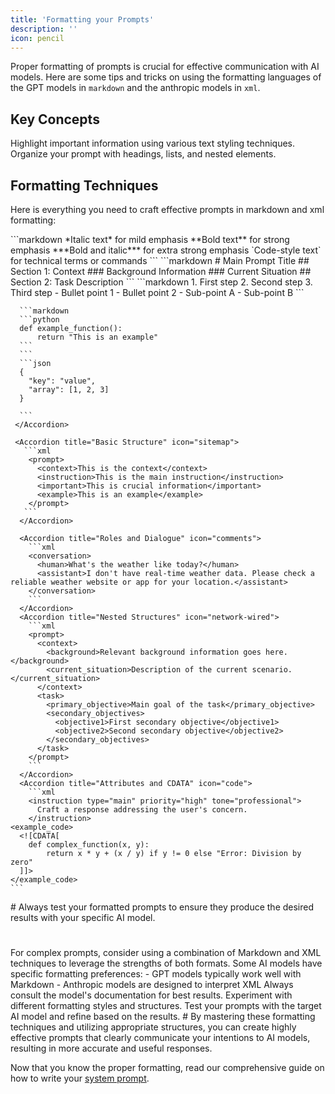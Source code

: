 ```yaml
---
title: 'Formatting your Prompts'
description: ''
icon: pencil
---
```


    



Proper formatting of prompts is crucial for effective communication with AI models. Here are some tips and tricks on using the formatting languages of the GPT models in `markdown` and the anthropic models in `xml`.  


## Key Concepts

<CardGroup cols={2}>
  <Card title="Emphasis" icon="bold">
    Highlight important information using various text styling techniques.
  </Card>
  <Card title="Structure" icon="layer-group">
    Organize your prompt with headings, lists, and nested elements.
  </Card>
</CardGroup>

## Formatting Techniques
Here is everything you need to craft effective prompts in markdown and xml formatting:

<Tabs>
<Tab title="Markdown">
      <Accordion title="Basic Formatting" icon="text-size">
        ```markdown
        *Italic text* for mild emphasis
        **Bold text** for strong emphasis
        ***Bold and italic*** for extra strong emphasis
        `Code-style text` for technical terms or commands
        ```
      </Accordion>
      <Accordion title="Headings and Structure" icon="heading">
        ```markdown
        # Main Prompt Title
        ## Section 1: Context
        ### Background Information
        ### Current Situation
        ## Section 2: Task Description
        ```
      </Accordion>
      <Accordion title="Lists and Steps" icon="list">
        ```markdown
        1. First step
        2. Second step
        3. Third step
    - Bullet point 1
    - Bullet point 2
      - Sub-point A
      - Sub-point B
    ```
      </Accordion>
      <Accordion title="Code Blocks" icon="code">
    
      ```markdown
      ```python
      def example_function():
          return "This is an example"
      ```
      ```
      ```json
      {
        "key": "value",
        "array": [1, 2, 3]
      }
      
      ```
     </Accordion>
  </Tab>
  <Tab title="XML">
   
     <Accordion title="Basic Structure" icon="sitemap">
       ```xml
        <prompt>
          <context>This is the context</context>
          <instruction>This is the main instruction</instruction>
          <important>This is crucial information</important>
          <example>This is an example</example>
        </prompt>
       ```
      </Accordion>

      <Accordion title="Roles and Dialogue" icon="comments">
        ```xml
        <conversation>
          <human>What's the weather like today?</human>
          <assistant>I don't have real-time weather data. Please check a reliable weather website or app for your location.</assistant>
        </conversation>
        ```
      </Accordion>
      <Accordion title="Nested Structures" icon="network-wired">
        ```xml
        <prompt>
          <context>
            <background>Relevant background information goes here.</background>
            <current_situation>Description of the current scenario.</current_situation>
          </context>
          <task>
            <primary_objective>Main goal of the task</primary_objective>
            <secondary_objectives>
              <objective1>First secondary objective</objective1>
              <objective2>Second secondary objective</objective2>
            </secondary_objectives>
          </task>
        </prompt>
        ```
      </Accordion>
      <Accordion title="Attributes and CDATA" icon="code">
        ```xml
        <instruction type="main" priority="high" tone="professional">
          Craft a response addressing the user's concern.
        </instruction>
    <example_code>
      <![CDATA[
        def complex_function(x, y):
            return x * y + (x / y) if y != 0 else "Error: Division by zero"
      ]]>
    </example_code>
    ```
  </Accordion>

  </Tab>
</Tabs>
#

<Warning>
Always test your formatted prompts to ensure they produce the desired results with your specific AI model.
</Warning>


#
<Card title="Advanced Formatting Tips" icon="lightbulb">
  <Steps>
    <Step title="Combine Formats">
      For complex prompts, consider using a combination of Markdown and XML techniques to leverage the strengths of both formats.
    </Step>
    <Step title="Model-Specific Formatting">
      Some AI models have specific formatting preferences:
      - GPT models typically work well with Markdown
      - Anthropic models are designed to interpret XML
 Always consult the model's documentation for best results.
</Step>
<Step title="Test and Iterate">
  Experiment with different formatting styles and structures. Test your prompts with the target AI model and refine based on the results.
</Step>
  </Steps>
</Card>
#
By mastering these formatting techniques and utilizing appropriate structures, you can create highly effective prompts that clearly communicate your intentions to AI models, resulting in more accurate and useful responses.

Now that you know the proper formatting, read our comprehensive guide on how to write your [system prompt](/agent-creation/system-prompt/step-1-define-the-tone-and-objective).



  

